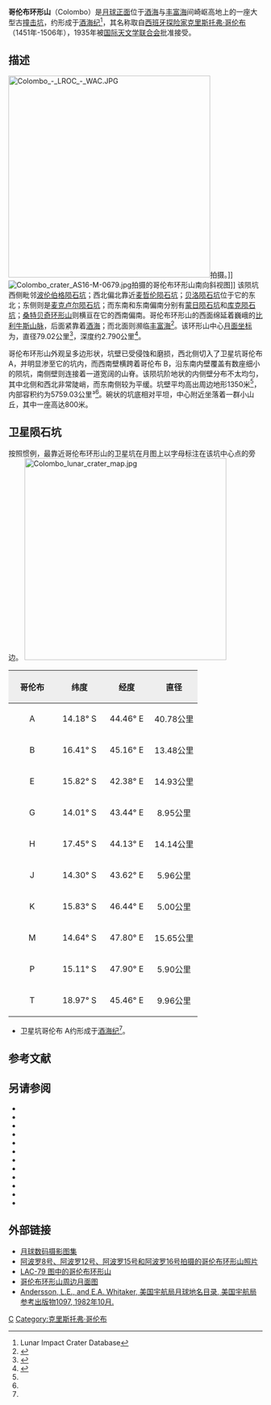 {{lunar crater data|
 image=Colombo crater 4065 h2.jpg|
 caption=[[月球轨道器4号|月球轨道器4号]]拍摄的图像|
 latitude=15.26|
 N_or_S=S|
 longitude=46.02|
 E_or_W=E|
 diameter=79.02公里|
 depth=2.790公里|
 colong=315|
 eponym=[[克里斯托弗·哥伦布|克里斯托弗·哥伦布]]}}
'''哥伦布环形山'''（Colombo）是[[月球正面|月球正面]]位于[[酒海|酒海]]与[[丰富海|丰富海]]间崎岖高地上的一座大型古[[撞击坑|撞击坑]]，约形成于[[酒海纪|酒海纪]]<ref name=LICD>Lunar Impact Crater Database</ref>，其名称取自[[西班牙|西班牙]][[探险家|探险家]][[克里斯托弗·哥伦布|克里斯托弗·哥伦布]]（1451年-1506年），1935年被[[国际天文学联合会|国际天文学联合会]]批准接受。

==描述==
[[Image:Colombo_-_LROC_-_WAC.JPG|400px]]拍摄。]]
[[File:Colombo_crater_AS16-M-0679.jpg|thumb]]拍摄的哥伦布环形山南向斜视图]]
该陨坑西侧毗邻[[波伦伯格陨石坑|波伦伯格陨石坑]]；西北偏北靠近[[麦哲伦陨石坑|麦哲伦陨石坑]]；[[贝洛陨石坑|贝洛陨石坑]]位于它的东北；东侧则是[[麦克卢尔陨石坑|麦克卢尔陨石坑]]；而东南和东南偏南分别有[[蒙日陨石坑|蒙日陨石坑]]和[[库克陨石坑|库克陨石坑]]；[[桑特贝奇环形山|桑特贝奇环形山]]则横亘在它的西南偏南。哥伦布环形山的西面绵延着巍峨的[[比利牛斯山脉_(月球)|比利牛斯山脉]]，后面紧靠着[[酒海|酒海]]；而北面则濒临[[丰富海|丰富海]]<ref>{{Cite web |url=http://planetarynames.wr.usgs.gov/images/Lunar/lac_79_lo.pdf |title=Crater Crozier on the LAC-79 map |accessdate=2016-08-20 |archive-date=2013-02-20 |archive-url=https://web.archive.org/web/20130220184738/http://planetarynames.wr.usgs.gov/images/Lunar/lac_79_lo.pdf |dead-url=no }}</ref>。该环形山中心[[月面坐标|月面坐标]]为{{Coord|15.26|S|46.02|E|globe:Moon|nogoogle=1|noosm=1}}，直径79.02公里<ref name="IAU">{{Cite web |url=http://planetarynames.wr.usgs.gov/Feature/1273 |title=Directory of the International Astronomical Union |accessdate=2016-08-20 |archive-date=2020-11-27 |archive-url=https://web.archive.org/web/20201127012929/https://planetarynames.wr.usgs.gov/Feature/1273 |dead-url=no }}</ref>，深度约2.790公里<ref>{{Cite web |url=http://fisherka.csolutionshosting.net/astronote/plan/craterdepth/html/CraterDepthFeatureNameWestfall.html |title=John E. Westfall's Atlas of the Lunar Terminator, Cambridge Univ. Press (2000) |accessdate=2016-08-20 |archive-date=2014-12-18 |archive-url=https://archive.today/20141218234310/http://fisherka.csolutionshosting.net/astronote/plan/craterdepth/html/CraterDepthFeatureNameWestfall.html |dead-url=yes }}</ref>。

哥伦布环形山外观呈多边形状，坑壁已受侵蚀和磨损，西北侧切入了卫星坑哥伦布 A，并明显渗至它的坑内，而西南壁横跨着哥伦布 B，沿东南内壁覆盖有数座细小的陨坑，南侧壁则连接着一道宽阔的山脊。该陨坑阶地状的内侧壁分布不太均匀，其中北侧和西北非常陡峭，而东南侧较为平缓。坑壁平均高出周边地形1350米<ref name="LICD"/>，内部容积约为5759.03公里³<ref name="LICD"/>。碗状的坑底相对平坦，中心附近坐落着一群小山丘，其中一座高达800米。

==卫星陨石坑==
按照惯例，最靠近哥伦布环形山的卫星坑在月图上以字母标注在该坑中心点的旁边。
[[Image:Colombo_lunar_crater_map.jpg|400px]]

{| class="wikitable"
!width="25%" style="background:#eeeeee;" |哥伦布 
!width="25%" style="background:#eeeeee;" |纬度
!width="25%" style="background:#eeeeee;" |经度
!width="25%" style="background:#eeeeee;" |直径
|-
|align="center"|A
|align="center"|14.18° S
|align="center"|44.46° E
|align="center"|40.78公里
|-
|align="center"|B
|align="center"|16.41° S
|align="center"|45.16° E
|align="center"|13.48公里
|-
|align="center"|E
|align="center"|15.82° S
|align="center"|42.38° E
|align="center"|14.93公里
|-
|align="center"|G
|align="center"|14.01° S
|align="center"|43.44° E
|align="center"|8.95公里
|-
|align="center"|H
|align="center"|17.45° S
|align="center"|44.13° E
|align="center"|14.14公里
|-
|align="center"|J
|align="center"|14.30° S
|align="center"|43.62° E
|align="center"|5.96公里
|-
|align="center"|K
|align="center"|15.83° S
|align="center"|46.44° E
|align="center"|5.00公里
|-
|align="center"|M
|align="center"|14.64° S
|align="center"|47.80° E
|align="center"|15.65公里
|-
|align="center"|P
|align="center"|15.11° S
|align="center"|47.90° E
|align="center"|5.90公里
|-
|align="center"|T
|align="center"|18.97° S
|align="center"|45.46° E
|align="center"|9.96公里
|}{{clear}}
* 卫星坑哥伦布 A约形成于[[酒海纪|酒海纪]]<ref name="LICD"/>。
==参考文献==
{{reflist}}
==另请参阅==
{{refbegin}}
* {{cite book
  | last1 = Andersson
  | first1 = L. E.
  | last2 = Whitaker
  | first2 = E. A.
  | authorlink2 = Ewen Whitaker
  | date = 1982
  | title = [[NASA|NASA]] Catalogue of Lunar Nomenclature
  | publisher = NASA RP-1097
  | ref = harv
  }}
* {{cite web
  | last = Blue
  | first = Jennifer
  | date = July 25, 2007
  | title = Gazetteer of Planetary Nomenclature
  | publisher = [[United_States_Geological_Survey|USGS]]
  | url = http://planetarynames.wr.usgs.gov/
  | accessdate = 2007-08-05
  | ref = harv
  | archive-date = 2012-04-08
  | archive-url = https://www.webcitation.org/66mXDr4G9?url=http://planetarynames.wr.usgs.gov/
  | dead-url = no
  }}
* {{cite book
  | last1 = Bussey
  | first1 = B.
  | authorlink1 = Ben Bussey
  | last2 = Spudis
  | first2 = P.
  | authorlink2 = Paul Spudis
  | date = 2004
  | title = The Clementine Atlas of the Moon
  | publisher = Cambridge University Press
  | location = New York
  | isbn = 978-0-521-81528-4
  | ref = harv
  }}
* {{cite book
  | last1 = Cocks
  | first1 = Elijah E.
  | last2 = Cocks
  | first2 = Josiah C.
  | date = 1995
  | title = Who's Who on the Moon: A Biographical Dictionary of Lunar Nomenclature
  | url = https://archive.org/details/isbn_9780936389271
  | publisher = Tudor Publishers
  | isbn = 978-0-936389-27-1
  | ref = harv
  }}
* {{cite web
  | last = McDowell
  | first = Jonathan
  | date = July 15, 2007
  | url = http://host.planet4589.org/astro/lunar/
  | title = Lunar Nomenclature
  | publisher = Jonathan's Space Report
  | accessdate = 2007-10-24
  | ref = harv
  | archive-date = 2012-05-26
  | archive-url = https://www.webcitation.org/67wcYNfK3?url=http://host.planet4589.org/astro/lunar/
  | dead-url = no
  }}
* {{cite journal| last1 = Menzel| first1 = D. H.| last2 = Minnaert| first2 = M.| last3 = Levin| first3 = B.| last4 = Dollfus| first4 = A.| last5 = Bell| first5 = B.| title = Report on Lunar Nomenclature by the Working Group of Commission 17 of the IAU| doi = 10.1007/BF00171763| journal = Space Science Reviews| volume = 12| issue = 2| pages = 136–186| date = 1971| bibcode = 1971SSRv...12..136M| ref = harv}}
* {{cite book
  | first = Patrick
  | last = Moore
  | authorlink = Patrick Moore
  | date = 2001
  | title = On the Moon
  | url = https://archive.org/details/patrickmooreonmo00patr
  | publisher = Sterling Publishing Co.
  | isbn = 978-0-304-35469-6
  | ref = harv
  }}
* {{cite book
  | first = Fred W.
  | last = Price
  | date = 1988
  | title = The Moon Observer's Handbook
  | publisher = Cambridge University Press
  | isbn = 978-0-521-33500-3
  | ref = harv
  }}
* {{cite book
  | last = Rükl
  | first = Antonín
  | authorlink = Antonín Rükl
  | date = 1990
  | title = Atlas of the Moon
  | publisher = Kalmbach Books
  | isbn = 978-0-913135-17-4
  | ref = harv
  }}
* {{cite book
  | last = Webb
  | first = Rev. T. W.
  | authorlink = Thomas William Webb
  | date = 1962
  | title = Celestial Objects for Common Telescopes
  | url = https://archive.org/details/celestialobjects00webb
  | edition = 6th revised
  | publisher = Dover
  | isbn = 978-0-486-20917-3
  | ref = harv
  }}
* {{cite book
  | first = Ewen A.
  | last = Whitaker
  | authorlink = Ewen Whitaker
  | date = 1999
  | title = Mapping and Naming the Moon
  | publisher = Cambridge University Press
  | isbn = 978-0-521-62248-6
  | ref = harv
  }}
* {{cite book
  | first = Peter T.
  | last = Wlasuk
  | date = 2000
  | title = Observing the Moon
  | publisher = Springer
  | isbn = 978-1-85233-193-1
  | ref = harv
 }}
{{refend}}

==外部链接==
*[http://www.lpi.usra.edu/resources/lunar_orbiter/bin/srch_nam.shtml?Colombo%7C0 月球数码摄影图集]{{Wayback|url=http://www.lpi.usra.edu/resources/lunar_orbiter/bin/srch_nam.shtml?Colombo%7C0 |date=20201127013808 }}
*[http://www.lpi.usra.edu/resources/apollo/search/feature/?feature=Colombo 阿波罗8号、阿波罗12号、阿波罗15号和阿波罗16号拍摄的哥伦布环形山照片]{{Wayback|url=http://www.lpi.usra.edu/resources/apollo/search/feature/?feature=Colombo |date=20201127012918 }}
*[http://www.lpi.usra.edu/resources/mapcatalog/LAC/lac79/ LAC-79 图中的哥伦布环形山]{{Wayback|url=http://www.lpi.usra.edu/resources/mapcatalog/LAC/lac79/ |date=20160304091208 }}
*[http://www.lpi.usra.edu/resources/mapcatalog/usgs/I714/ 哥伦布环形山周边月面图]{{Wayback|url=http://www.lpi.usra.edu/resources/mapcatalog/usgs/I714/ |date=20160304083218 }}
*[http://planet4589.org/astro/lunar/RP-1097.pdf Andersson, L.E., and E.A. Whitaker, 美国宇航局月球地名目录, 美国宇航局参考出版物1097, 1982年10月.]{{Wayback|url=http://planet4589.org/astro/lunar/RP-1097.pdf |date=20141006125838 }}

[[Category:月球环形山|C]]
[[Category:克里斯托弗·哥伦布|Category:克里斯托弗·哥伦布]]
{{月球環形山 (C-F)}}